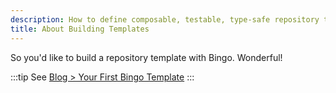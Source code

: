 ```yaml
---
description: How to define composable, testable, type-safe repository templates with create.
title: About Building Templates
---
```


So you'd like to build a repository template with Bingo.
Wonderful!

:::tip
See [Blog > Your First Bingo Template](/blog/your-first-bingo-template)
:::
